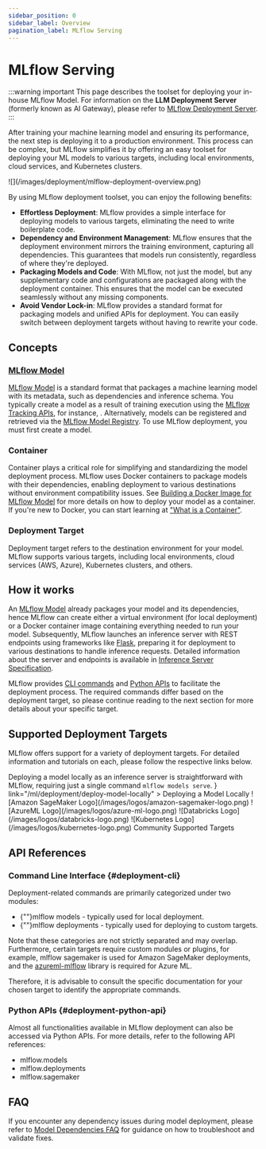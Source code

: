 ```yaml
---
sidebar_position: 0
sidebar_label: Overview
pagination_label: MLflow Serving
---
```



# MLflow Serving

:::warning important
This page describes the toolset for deploying your in-house MLflow Model. For information on the
**LLM Deployment Server** (formerly known as AI Gateway), please refer to [MLflow Deployment Server](/genai/deployments).
:::

After training your machine learning model and ensuring its performance, the next step is deploying it to a production environment.
This process can be complex, but MLflow simplifies it by offering an easy toolset for deploying your ML models to various targets,
including local environments, cloud services, and Kubernetes clusters.

<div className="center-div" style={{ width: "90%" }}>
  ![](/images/deployment/mlflow-deployment-overview.png)
</div>

By using MLflow deployment toolset, you can enjoy the following benefits:

- **Effortless Deployment**: MLflow provides a simple interface for deploying models to various targets, eliminating the need to write boilerplate code.
- **Dependency and Environment Management**: MLflow ensures that the deployment environment mirrors the training environment, capturing all dependencies.
  This guarantees that models run consistently, regardless of where they're deployed.
- **Packaging Models and Code**: With MLflow, not just the model, but any supplementary code and configurations are packaged along with the deployment container.
  This ensures that the model can be executed seamlessly without any missing components.
- **Avoid Vendor Lock-in**: MLflow provides a standard format for packaging models and unified APIs for deployment. You can easily switch between
  deployment targets without having to rewrite your code.

## Concepts

### [MLflow Model](/model)

[MLflow Model](/ml/model) is a standard format that packages a machine learning model with its metadata, such as dependencies and inference schema.
You typically create a model as a result of training execution using the [MLflow Tracking APIs](/ml/tracking), for instance, <APILink fn="mlflow.pyfunc.log_model" />.
Alternatively, models can be registered and retrieved via the [MLflow Model Registry](/ml/model-registry).
To use MLflow deployment, you must first create a model.

### Container

Container plays a critical role for simplifying and standardizing the model deployment process. MLflow uses Docker containers to package models with
their dependencies, enabling deployment to various destinations without environment compatibility issues. See
[Building a Docker Image for MLflow Model](/ml/deployment/deploy-model-to-kubernetes#build-docker-for-deployment) for more details on how
to deploy your model as a container. If you're new to Docker, you can start learning at ["What is a Container"](https://www.docker.com/resources/what-container).

### Deployment Target

Deployment target refers to the destination environment for your model. MLflow supports various targets, including local environments,
cloud services (AWS, Azure), Kubernetes clusters, and others.

## How it works

An [MLflow Model](/ml/model) already packages your model and its dependencies, hence MLflow can create either a virtual environment (for local deployment)
or a Docker container image containing everything needed to run your model. Subsequently, MLflow launches an inference server with REST endpoints using
frameworks like [Flask](https://flask.palletsprojects.com/en/1.1.x), preparing it for deployment to various destinations to handle inference requests.
Detailed information about the server and endpoints is available in [Inference Server Specification](/ml/deployment/deploy-model-locally#local-inference-server-spec).

MLflow provides [CLI commands](#deployment-cli) and [Python APIs](#deployment-python-api) to facilitate the deployment process.
The required commands differ based on the deployment target, so please continue reading to the next section for more details about your specific target.

## Supported Deployment Targets

MLflow offers support for a variety of deployment targets. For detailed information and tutorials on each, please follow the respective links below.

<CardGroup>
  <LogoCard
    description={
      <>
        Deploying a model locally as an inference server is straightforward with MLflow, requiring just a single command <code>mlflow models serve</code>.
      </>
    }
    link="/ml/deployment/deploy-model-locally"
  >
    <span>Deploying a Model Locally</span>
  </LogoCard>
  <LogoCard description="Amazon SageMaker is a fully managed service for scaling ML inference containers. MLflow simplifies the deployment process with easy-to-use commands, eliminating the need to write container definitions." link="/ml/deployment/deploy-model-to-sagemaker">
    <span>![Amazon SageMaker Logo](/images/logos/amazon-sagemaker-logo.png)</span>
  </LogoCard>
  <LogoCard description="MLflow integrates seamlessly with Azure ML. You can deploy MLflow Model to the Azure ML managed online/batch endpoints, or to Azure Container Instances (ACI) / Azure Kubernetes Service (AKS)." link="https://learn.microsoft.com/en-us/azure/machine-learning/how-to-deploy-mlflow-models">
    <span>![AzureML Logo](/images/logos/azure-ml-logo.png)</span>
  </LogoCard>
  <LogoCard description="Databricks Model Serving offers a fully managed service for serving MLflow models at scale, with added benefits of performance optimizations and monitoring capabilities." link="https://docs.databricks.com/en/mlflow/models.html">
    <span>![Databricks Logo](/images/logos/databricks-logo.png)</span>
  </LogoCard>
  <LogoCard description="MLflow Deployment integrates with Kubernetes-native ML serving frameworks such as Seldon Core and KServe (formerly KFServing)." link="/ml/deployment/deploy-model-to-kubernetes">
    <span>![Kubernetes Logo](/images/logos/kubernetes-logo.png)</span>
  </LogoCard>
  <LogoCard description="MLflow also supports more deployment targets such as Ray Serve, Redis AI, Torch Serve, Oracle Cloud Infrastructure (OCI), through community-supported plugins." link="/ml/plugins#deployment-plugins">
    <span>Community Supported Targets</span>
  </LogoCard>
</CardGroup>

## API References

### Command Line Interface \{#deployment-cli}

Deployment-related commands are primarily categorized under two modules:

- {""}<Link to="/api_reference/cli.html#mlflow-models" target="_blank">mlflow models</Link> - typically used for local deployment.
- {""}<Link to="/api_reference/cli.html#mlflow-deployments" target="_blank">mlflow deployments</Link> - typically used for deploying to custom targets.

Note that these categories are not strictly separated and may overlap. Furthermore, certain targets require
custom modules or plugins, for example, <Link to="/api_reference/cli.html#mlflow-sagemaker" target="_blank">mlflow sagemaker</Link> is used for Amazon
SageMaker deployments, and the [azureml-mlflow](https://pypi.org/project/azureml-mlflow) library is required for Azure ML.

Therefore, it is advisable to consult the specific documentation for your chosen target to identify the appropriate commands.

### Python APIs \{#deployment-python-api}

Almost all functionalities available in MLflow deployment can also be accessed via Python APIs. For more details, refer to the following API references:

- <APILink fn="mlflow.models">mlflow.models</APILink>
- <APILink fn="mlflow.deployments">mlflow.deployments</APILink>
- <APILink fn="mlflow.sagemaker">mlflow.sagemaker</APILink>

## FAQ

If you encounter any dependency issues during model deployment, please refer to [Model Dependencies FAQ](/model/dependencies/#model-dependencies-troubleshooting)
for guidance on how to troubleshoot and validate fixes.

